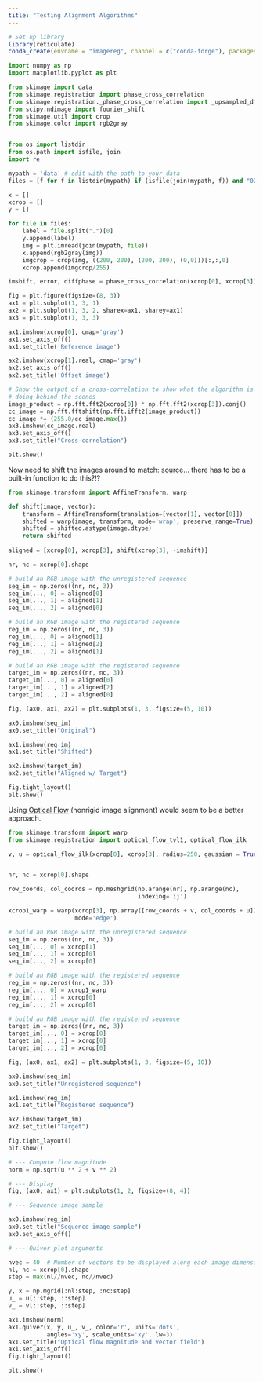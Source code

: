 ```yaml
---
title: "Testing Alignment Algorithms"
---
```


```r
# Set up library
library(reticulate)
conda_create(envname = "imagereg", channel = c("conda-forge"), packages=c("numpy","matplotlib","scikit-image"))
```

```python
import numpy as np
import matplotlib.pyplot as plt

from skimage import data
from skimage.registration import phase_cross_correlation
from skimage.registration._phase_cross_correlation import _upsampled_dft
from scipy.ndimage import fourier_shift
from skimage.util import crop
from skimage.color import rgb2gray


from os import listdir
from os.path import isfile, join
import re
```

```python

mypath = 'data' # edit with the path to your data
files = [f for f in listdir(mypath) if (isfile(join(mypath, f)) and "025_04_L" in f and "tiff" in f)]

x = []
xcrop = []
y = []

for file in files:
    label = file.split(".")[0]
    y.append(label)
    img = plt.imread(join(mypath, file))
    x.append(rgb2gray(img))
    imgcrop = crop(img, ((200, 200), (200, 200), (0,0)))[:,:,0]
    xcrop.append(imgcrop/255)


```


```python
imshift, error, diffphase = phase_cross_correlation(xcrop[0], xcrop[3])

fig = plt.figure(figsize=(8, 3))
ax1 = plt.subplot(1, 3, 1)
ax2 = plt.subplot(1, 3, 2, sharex=ax1, sharey=ax1)
ax3 = plt.subplot(1, 3, 3)

ax1.imshow(xcrop[0], cmap='gray')
ax1.set_axis_off()
ax1.set_title('Reference image')

ax2.imshow(xcrop[1].real, cmap='gray')
ax2.set_axis_off()
ax2.set_title('Offset image')

# Show the output of a cross-correlation to show what the algorithm is
# doing behind the scenes
image_product = np.fft.fft2(xcrop[0]) * np.fft.fft2(xcrop[3]).conj()
cc_image = np.fft.fftshift(np.fft.ifft2(image_product))
cc_image *= (255.0/cc_image.max())
ax3.imshow(cc_image.real)
ax3.set_axis_off()
ax3.set_title("Cross-correlation")

plt.show()

```

Now need to shift the images around to match: [source](https://stackoverflow.com/questions/27087139/shifting-an-image-in-numpy)... there has to be a built-in function to do this?!?

```python
from skimage.transform import AffineTransform, warp

def shift(image, vector):
    transform = AffineTransform(translation=[vector[1], vector[0]])
    shifted = warp(image, transform, mode='wrap', preserve_range=True)
    shifted = shifted.astype(image.dtype)
    return shifted
  
aligned = [xcrop[0], xcrop[3], shift(xcrop[3], -imshift)]

nr, nc = xcrop[0].shape

# build an RGB image with the unregistered sequence
seq_im = np.zeros((nr, nc, 3))
seq_im[..., 0] = aligned[0]
seq_im[..., 1] = aligned[1]
seq_im[..., 2] = aligned[0]

# build an RGB image with the registered sequence
reg_im = np.zeros((nr, nc, 3))
reg_im[..., 0] = aligned[1]
reg_im[..., 1] = aligned[2]
reg_im[..., 2] = aligned[1]

# build an RGB image with the registered sequence
target_im = np.zeros((nr, nc, 3))
target_im[..., 0] = aligned[0]
target_im[..., 1] = aligned[2]
target_im[..., 2] = aligned[0]

fig, (ax0, ax1, ax2) = plt.subplots(1, 3, figsize=(5, 10))

ax0.imshow(seq_im)
ax0.set_title("Original")

ax1.imshow(reg_im)
ax1.set_title("Shifted")

ax2.imshow(target_im)
ax2.set_title("Aligned w/ Target")

fig.tight_layout()
plt.show()
```

Using [Optical Flow](https://scikit-image.org/docs/stable/auto_examples/registration/plot_opticalflow.html#sphx-glr-auto-examples-registration-plot-opticalflow-py) (nonrigid image alignment) would seem to be a better approach.

```python
from skimage.transform import warp
from skimage.registration import optical_flow_tvl1, optical_flow_ilk

v, u = optical_flow_ilk(xcrop[0], xcrop[3], radius=250, gaussian = True, prefilter = True)


nr, nc = xcrop[0].shape

row_coords, col_coords = np.meshgrid(np.arange(nr), np.arange(nc),
                                     indexing='ij')

xcrop1_warp = warp(xcrop[3], np.array([row_coords + v, col_coords + u]),
                   mode='edge')

# build an RGB image with the unregistered sequence
seq_im = np.zeros((nr, nc, 3))
seq_im[..., 0] = xcrop[1]
seq_im[..., 1] = xcrop[0]
seq_im[..., 2] = xcrop[0]

# build an RGB image with the registered sequence
reg_im = np.zeros((nr, nc, 3))
reg_im[..., 0] = xcrop1_warp
reg_im[..., 1] = xcrop[0]
reg_im[..., 2] = xcrop[0]

# build an RGB image with the registered sequence
target_im = np.zeros((nr, nc, 3))
target_im[..., 0] = xcrop[0]
target_im[..., 1] = xcrop[0]
target_im[..., 2] = xcrop[0]

fig, (ax0, ax1, ax2) = plt.subplots(1, 3, figsize=(5, 10))

ax0.imshow(seq_im)
ax0.set_title("Unregistered sequence")

ax1.imshow(reg_im)
ax1.set_title("Registered sequence")

ax2.imshow(target_im)
ax2.set_title("Target")

fig.tight_layout()
plt.show()

```

```python
# --- Compute flow magnitude
norm = np.sqrt(u ** 2 + v ** 2)

# --- Display
fig, (ax0, ax1) = plt.subplots(1, 2, figsize=(8, 4))

# --- Sequence image sample

ax0.imshow(reg_im)
ax0.set_title("Sequence image sample")
ax0.set_axis_off()

# --- Quiver plot arguments

nvec = 40  # Number of vectors to be displayed along each image dimension
nl, nc = xcrop[0].shape
step = max(nl//nvec, nc//nvec)

y, x = np.mgrid[:nl:step, :nc:step]
u_ = u[::step, ::step]
v_ = v[::step, ::step]

ax1.imshow(norm)
ax1.quiver(x, y, u_, v_, color='r', units='dots',
           angles='xy', scale_units='xy', lw=3)
ax1.set_title("Optical flow magnitude and vector field")
ax1.set_axis_off()
fig.tight_layout()

plt.show()

```
